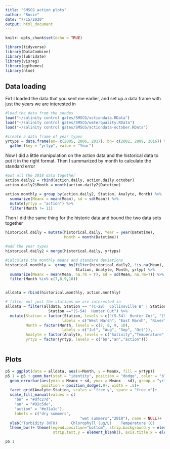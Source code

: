 ```yaml
---
title: "SMSCG action plots"
author: "Rosie"
date: "7/15/2020"
output: html_document
---
```


```r
knitr::opts_chunk$set(echo = TRUE)

library(tidyverse)
library(DataCombine)
library(lubridate)
library(visreg)
library(ggthemes)
library(nlme)

```

## Data loading
Firt I loaded the data that you sent me earlier, and set up a data frame with just the years we are interested in

```r
#load the data from the sondes
load("~/salinity control gates/SMSCG/actiondata.RData")
load("~/salinity control gates/SMSCG/waterquality.RData")
load("~/salinity control gates/SMSCG/actiondata-october.RData")

#create a data frame of year types
yrtyps = data.frame(an= c(2005, 2006, 2017), bn= c(2002, 2009, 2016)) %>% 
  gather(key = "yrtyp", value = "Year")
```

Now I did a little manipulation on the action data and the historical data to put it in the right format. Then I summarized by month to calculate the standard error

```r
#put all the 2018 data together
action.daily2 = rbind(action.daily, action.daily.october)
action.daily2$Month = month(action.daily2$Datetime)

action.monthly = group_by(action.daily2, Station, Analyte, Month) %>% 
  summarize(Meanx = mean(Mean), sd = sd(Mean)) %>%
  mutate(yrtyp = "action") %>%
  filter(Month != 11)

```

Then I did the same thing for the historic data and bound the two data sets together

```r

historical.daily = mutate(historical.daily, Year = year(Datetime),
                          Month = month(Datetime))

#add the year types
historical.daily2 = merge(historical.daily, yrtyps)

#Calculate the monthly means and standard deviations
historical.monthly =  group_by(filter(historical.daily2, !is.na(Mean), Year != 2018 & Year !=2019), 
                               Station, Analyte, Month, yrtyp) %>% 
  summarize(Meanx = mean(Mean, na.rm = T), sd = sd(Mean, na.rm=T)) %>%
  filter(Month %in% c(7,8,9,10))


alldata = rbind(historical.monthly, action.monthly)

# filter out just the stations we are interested in
alldata = filter(alldata, Station == "(C-2B)  Collinsville B" | Station == "(S-64)  National Steel" |
                   Station =="(S-54)  Hunter Cut") %>%
  mutate(Station = factor(Station, levels = c("(S-54)  Hunter Cut", "(S-64)  National Steel" ,"(C-2B)  Collinsville B"),
                         labels = c("West Marsh", "East Marsh", "River")),
         Month = factor(Month, levels = c(7, 8, 9, 10),
                         labels = c("Jul", "Aug", "Sep", "Oct")),
         Analyte = factor(Analyte, levels = c("Salinity","Temperature","Fluorescence","Turbidity")),
         yrtyp = factor(yrtyp, levels = c("bn","an","action")))



```



## Plots


```r

p5 = ggplot(data = alldata, aes(x=Month, y = Meanx, fill = yrtyp))
p5.1 = p5 + geom_bar(stat = "identity", position = "dodge", color = "black") + 
  geom_errorbar(aes(ymin = Meanx + sd, ymax = Meanx - sd), group = "yrtyp", 
                position = position_dodge(.9), width = .5)+
  facet_grid(Analyte~Station, scales = "free_y", space = "free_x")+
  scale_fill_manual(values = c(
    "bn" = "#dfc27d",
    "an" = "#92c5de",
    "action" = "#e31a1c"),
    labels = c("dry summers",
                                 "wet summers","2018"), name = NULL)+
  ylab("Turbidity (NTU)      Chlorophyll (ug/L)    Temperature (C)     Salinity (PSU)")+
  theme_bw()+ theme(legend.position="bottom", strip.background.y = element_blank(),
                     strip.text.y = element_blank(), axis.title.x = element_blank())

p5.1

```

